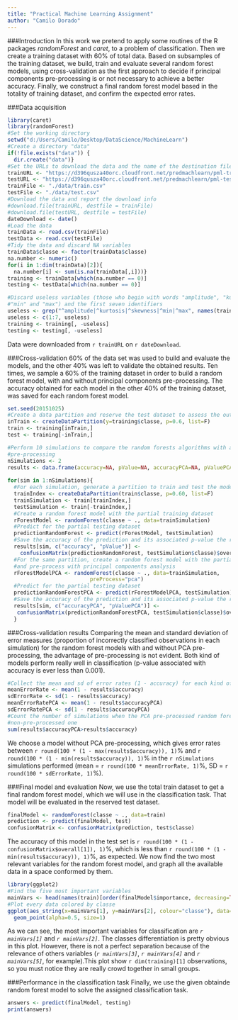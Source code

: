 ```yaml
---
title: "Practical Machine Learning Assignment"
author: "Camilo Dorado"
---
```


###Introduction
In this work we pretend to apply some routines of the R packages _randomForest_ and _caret_, to a problem of classification. Then we create a training dataset with 60% of total data. Based on subsamples of the training dataset, we build, train and evaluate several random forest models, using cross-validation as the first approach to decide if principal components pre-processing is or not necessary to achieve a better accuracy. Finally, we construct a final random forest model based in the totality of training dataset, and confirm the expected error rates.

###Data acquisition
```r
library(caret)
library(randomForest)
#Set the working directory
setwd("d:/Users/Camilo/Desktop/DataScience/MachineLearn")
#Create a directory "data"
if(!file.exists("data")) {
  dir.create("data")}
#Set the URLs to download the data and the name of the destination file
trainURL <- "https://d396qusza40orc.cloudfront.net/predmachlearn/pml-training.csv"
testURL <- "https://d396qusza40orc.cloudfront.net/predmachlearn/pml-testing.csv"
trainFile <- "./data/train.csv"
testFile <- "./data/test.csv"
#Download the data and report the download info
#download.file(trainURL, destfile = trainFile)
#download.file(testURL, destfile = testFile)
dateDownload <- date()
#Load the data
trainData <- read.csv(trainFile)
testData <- read.csv(testFile)
#Tidy the data and discard NA variables
trainData$classe <- factor(trainData$classe)
na.number <- numeric()
for(i in 1:dim(trainData)[2]){
  na.number[i] <- sum(is.na(trainData[,i]))}
training <- trainData[which(na.number == 0)]
testing <- testData[which(na.number == 0)]

#Discard useless variables (those who begin with words "amplitude", "kurtosis", "skewness",
#"min" and "max") and the first seven identifiers
useless <- grep("^amplitude|^kurtosis|^skewness|^min|^max", names(training), value=F)
useless <- c(1:7, useless)
training <- training[, -useless]
testing <- testing[, -useless]
```
Data were downloaded from `r trainURL` on `r dateDownload`. 

###Cross-validation
60% of the data set was used to build and evaluate the models, and the other 40% was left to validate the obtained results. Ten times, we sample a 60% of the training dataset in order to build a random forest model, with and without principal components pre-processing. The accuracy obtained for each model in the other 40% of the training dataset, was saved for each random forest model.

```r
set.seed(20151025)
#Create a data partition and reserve the test dataset to assess the out-of-bag error
inTrain <- createDataPartition(y=training$classe, p=0.6, list=F)
train <- training[inTrain,]
test <- training[-inTrain,]

#Perform 10 simulations to compare the random forests algorithms with and without PCA
#pre-processing
nSimulations <- 2
results <- data.frame(accuracy=NA, pValue=NA, accuracyPCA=NA, pValuePCA=NA)
 
for(sim in 1:nSimulations){
  #For each simulation, generate a partition to train and test the models
  trainIndex <- createDataPartition(train$classe, p=0.60, list=F)
  trainSimulation <- train[trainIndex,]
  testSimulation <- train[-trainIndex,]
  #Create a random forest model with the partial training dataset
  rForestModel <- randomForest(classe ~ ., data=trainSimulation)
  #Predict for the partial testing dataset
  predictionRandomForest <- predict(rForestModel, testSimulation)
  #Save the accuracy of the prediction and its associated p-value the results dataframe
  results[sim, c("accuracy", "pValue")] <- 
    confusionMatrix(predictionRandomForest, testSimulation$classe)$overall[c(1, 6)]
  #For the same partition, create a random forest model with the partial training dataset
  #and pre-process with principal components analysis
  rForestModelPCA <- randomForest(classe ~ ., data=trainSimulation, 
                          preProcess="pca")
  #Predict for the partial testing dataset
  predictionRandomForestPCA <- predict(rForestModelPCA, testSimulation)
  #Save the accuracy of the prediction and its associated p-value the results dataframe
  results[sim, c("accuracyPCA", "pValuePCA")] <- 
   confusionMatrix(predictionRandomForestPCA, testSimulation$classe)$overall[c(1, 6)]
  }
```

###Cross-validation results
Comparing the mean and standard deviation of error measures (proportion of incorrectly classified observations in each simulation) for the random forest models with and without PCA pre-processing, the advantage of pre-processing is not evident. Both kind of models perform really well in classification (p-value associated with accuracy is ever less than 0.001).

```r
#Collect the mean and sd of error rates (1 - accuracy) for each kind of model
meanErrorRate <- mean(1 - results$accuracy)
sdErrorRate <- sd(1 - results$accuracy)
meanErrorRatePCA <- mean(1 - results$accuracyPCA)
sdErrorRatePCA <- sd(1 - results$accuracyPCA)
#Count the number of simulations when the PCA pre-processed random forest outperform the
#non-pre-processed one
sum(results$accuracyPCA>results$accuracy)
```
We choose a model without PCA pre-processing, which gives error rates between `r round(100 * (1 - max(results$accuracy)), 1)`% and `r round(100 * (1 - min(results$accuracy)), 1)`% in the `r nSimulations` simulations performed (mean = `r round(100 * meanErrorRate, 1)`%, SD = `r round(100 * sdErrorRate, 1)`%).

###Final model and evaluation
Now, we use the total train dataset to get a final random forest model, which we will use in the classification task. That model will be evaluated in the reserved test dataset.
```r
finalModel <- randomForest(classe ~ ., data=train)
prediction <- predict(finalModel, test)
confusionMatrix <- confusionMatrix(prediction, test$classe)
```
The accuracy of this model in the test set is `r round(100 * (1 - confusionMatrix$overall[1]), 1)`%, which is less than `r round(100 * (1 - min(results$accuracy)), 1)`%, as expected.
We now find the two most relevant variables for the random forest model, and graph all the available data in a space conformed by them.

```r
library(ggplot2)
#Find the five most important variables
mainVars <- head(names(train)[order(finalModel$importance, decreasing=TRUE)], 5)
#Plot every data colored by classe
ggplot(aes_string(x=mainVars[1], y=mainVars[2], colour="classe"), data=training) +
  geom_point(alpha=0.5, size=1)
```

As we can see, the most important variables for classification are *`r mainVars[1]`* and *`r mainVars[2]`*. The classes differentiation is pretty obvious in this plot. However, there is not a perfect separation because of the relevance of others variables (*`r mainVars[3]`*, *`r mainVars[4]`* and *`r mainVars[5]`*, for example).This plot show `r dim(training)[1]` observations, so you must notice they are really crowd together in small groups.

###Performance in the classification task
Finally, we use the given obtainde random forest model to solve the assigned classification task.
```r
answers <- predict(finalModel, testing)
print(answers)
```